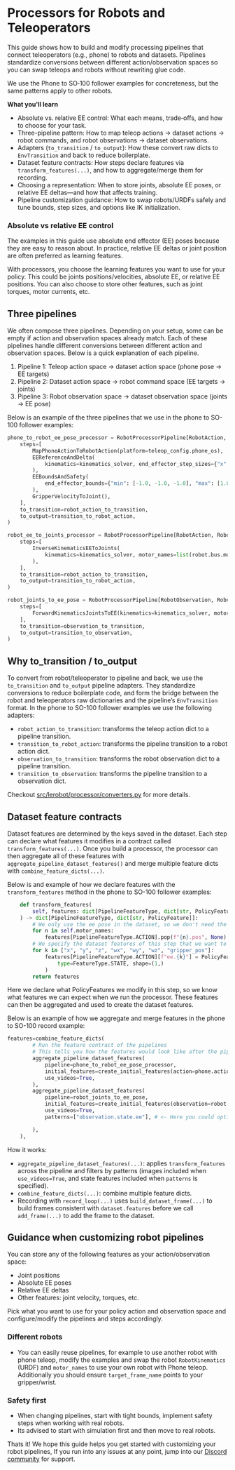 # Processors for Robots and Teleoperators

This guide shows how to build and modify processing pipelines that connect teleoperators (e.g., phone) to robots and datasets. Pipelines standardize conversions between different action/observation spaces so you can swap teleops and robots without rewriting glue code.

We use the Phone to SO‑100 follower examples for concreteness, but the same patterns apply to other robots.

**What you'll learn**

- Absolute vs. relative EE control: What each means, trade‑offs, and how to choose for your task.
- Three-pipeline pattern: How to map teleop actions → dataset actions → robot commands, and robot observations → dataset observations.
- Adapters (`to_transition` / `to_output`): How these convert raw dicts to `EnvTransition` and back to reduce boilerplate.
- Dataset feature contracts: How steps declare features via `transform_features(...)`, and how to aggregate/merge them for recording.
- Choosing a representation: When to store joints, absolute EE poses, or relative EE deltas—and how that affects training.
- Pipeline customization guidance: How to swap robots/URDFs safely and tune bounds, step sizes, and options like IK initialization.

### Absolute vs relative EE control

The examples in this guide use absolute end effector (EE) poses because they are easy to reason about. In practice, relative EE deltas or joint position are often preferred as learning features.

With processors, you choose the learning features you want to use for your policy. This could be joints positions/velocities, absolute EE, or relative EE positions. You can also choose to store other features, such as joint torques, motor currents, etc.

## Three pipelines

We often compose three pipelines. Depending on your setup, some can be empty if action and observation spaces already match.
Each of these pipelines handle different conversions between different action and observation spaces. Below is a quick explanation of each pipeline.

1. Pipeline 1: Teleop action space → dataset action space (phone pose → EE targets)
2. Pipeline 2: Dataset action space → robot command space (EE targets → joints)
3. Pipeline 3: Robot observation space → dataset observation space (joints → EE pose)

Below is an example of the three pipelines that we use in the phone to SO-100 follower examples:

```69:90:examples/phone_so100_record.py
phone_to_robot_ee_pose_processor = RobotProcessorPipeline[RobotAction, RobotAction]( # teleop -> dataset action
    steps=[
        MapPhoneActionToRobotAction(platform=teleop_config.phone_os),
        EEReferenceAndDelta(
            kinematics=kinematics_solver, end_effector_step_sizes={"x": 0.5, "y": 0.5, "z": 0.5}, motor_names=list(robot.bus.motors.keys()),
        ),
        EEBoundsAndSafety(
            end_effector_bounds={"min": [-1.0, -1.0, -1.0], "max": [1.0, 1.0, 1.0]}, max_ee_step_m=0.20,
        ),
        GripperVelocityToJoint(),
    ],
    to_transition=robot_action_to_transition,
    to_output=transition_to_robot_action,
)

robot_ee_to_joints_processor = RobotProcessorPipeline[RobotAction, RobotAction]( # dataset action -> robot
    steps=[
        InverseKinematicsEEToJoints(
            kinematics=kinematics_solver, motor_names=list(robot.bus.motors.keys()), initial_guess_current_joints=True,
        ),
    ],
    to_transition=robot_action_to_transition,
    to_output=transition_to_robot_action,
)

robot_joints_to_ee_pose = RobotProcessorPipeline[RobotObservation, RobotObservation]( # robot obs -> dataset obs
    steps=[
        ForwardKinematicsJointsToEE(kinematics=kinematics_solver, motor_names=list(robot.bus.motors.keys()))
    ],
    to_transition=observation_to_transition,
    to_output=transition_to_observation,
)
```

## Why to_transition / to_output

To convert from robot/teleoperator to pipeline and back, we use the `to_transition` and `to_output` pipeline adapters.
They standardize conversions to reduce boilerplate code, and form the bridge between the robot and teleoperators raw dictionaries and the pipeline’s `EnvTransition` format.
In the phone to SO-100 follower examples we use the following adapters:

- `robot_action_to_transition`: transforms the teleop action dict to a pipeline transition.
- `transition_to_robot_action`: transforms the pipeline transition to a robot action dict.
- `observation_to_transition`: transforms the robot observation dict to a pipeline transition.
- `transition_to_observation`: transforms the pipeline transition to a observation dict.

Checkout [src/lerobot/processor/converters.py](https://github.com/huggingface/lerobot/blob/main/src/lerobot/processor/converters.py) for more details.

## Dataset feature contracts

Dataset features are determined by the keys saved in the dataset. Each step can declare what features it modifies in a contract called `transform_features(...)`. Once you build a processor, the processor can then aggregate all of these features with `aggregate_pipeline_dataset_features()` and merge multiple feature dicts with `combine_feature_dicts(...)`.

Below is and example of how we declare features with the `transform_features` method in the phone to SO-100 follower examples:

```src/lerobot/robots/so100_follower/robot_kinematic_processor.py
    def transform_features(
        self, features: dict[PipelineFeatureType, dict[str, PolicyFeature]]
    ) -> dict[PipelineFeatureType, dict[str, PolicyFeature]]:
        # We only use the ee pose in the dataset, so we don't need the joint positions
        for n in self.motor_names:
            features[PipelineFeatureType.ACTION].pop(f"{n}.pos", None)
        # We specify the dataset features of this step that we want to be stored in the dataset
        for k in ["x", "y", "z", "wx", "wy", "wz", "gripper_pos"]:
            features[PipelineFeatureType.ACTION][f"ee.{k}"] = PolicyFeature(
                type=FeatureType.STATE, shape=(1,)
            )
        return features
```

Here we declare what PolicyFeatures we modify in this step, so we know what features we can expect when we run the processor. These features can then be aggregated and used to create the dataset features.

Below is an example of how we aggregate and merge features in the phone to SO-100 record example:

```121:145:examples/phone_so100_record.py
features=combine_feature_dicts(
        # Run the feature contract of the pipelines
        # This tells you how the features would look like after the pipeline steps
        aggregate_pipeline_dataset_features(
            pipeline=phone_to_robot_ee_pose_processor,
            initial_features=create_initial_features(action=phone.action_features), # <- Action features we can expect, these come from our teleop device (phone) and action processor
            use_videos=True,
        ),
        aggregate_pipeline_dataset_features(
            pipeline=robot_joints_to_ee_pose,
            initial_features=create_initial_features(observation=robot.observation_features), # <- Observation features we can expect, these come from our robot and observation processor
            use_videos=True,
            patterns=["observation.state.ee"], # <- Here you could optionally filter the features we want to store in the dataset, with a specific pattern

        ),
    ),
```

How it works:

- `aggregate_pipeline_dataset_features(...)`: applies `transform_features` across the pipeline and filters by patterns (images included when `use_videos=True`, and state features included when `patterns` is specified).
- `combine_feature_dicts(...)`: combine multiple feature dicts.
- Recording with `record_loop(...)` uses `build_dataset_frame(...)` to build frames consistent with `dataset.features` before we call `add_frame(...)` to add the frame to the dataset.

## Guidance when customizing robot pipelines

You can store any of the following features as your action/observation space:

- Joint positions
- Absolute EE poses
- Relative EE deltas
- Other features: joint velocity, torques, etc.

Pick what you want to use for your policy action and observation space and configure/modify the pipelines and steps accordingly.

### Different robots

- You can easily reuse pipelines, for example to use another robot with phone teleop, modify the examples and swap the robot `RobotKinematics` (URDF) and `motor_names` to use your own robot with Phone teleop. Additionally you should ensure `target_frame_name` points to your gripper/wrist.

### Safety first

- When changing pipelines, start with tight bounds, implement safety steps when working with real robots.
- Its advised to start with simulation first and then move to real robots.

Thats it! We hope this guide helps you get started with customizing your robot pipelines, If you run into any issues at any point, jump into our [Discord community](https://discord.com/invite/s3KuuzsPFb) for support.

